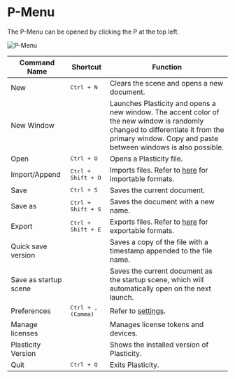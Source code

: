 # P-Menu

The P-Menu can be opened by clicking the P at the top left.

![P-Menu](/img/file-menu.png)

| Command Name          | Shortcut                    | Function                                                                                                                                                                                         |
| --------------------- | --------------------------- | ------------------------------------------------------------------------------------------------------------------------------------------------------------------------------------------------ |
| New                   | <kbd>Ctrl + N</kbd>         | Clears the scene and opens a new document.                                                                                                                                                       |
| New Window            |                             | Launches Plasticity and opens a new window. The accent color of the new window is randomly changed to differentiate it from the primary window. Copy and paste between windows is also possible. |
| Open                  | <kbd>Ctrl + O</kbd>         | Opens a Plasticity file.                                                                                                                                                                         |
| Import/Append         | <kbd>Ctrl + Shift + O</kbd> | Imports files. Refer to [here](./import-export#file-import) for importable formats.                                                                                                              |
| Save                  | <kbd>Ctrl + S</kbd>         | Saves the current document.                                                                                                                                                                      |
| Save as               | <kbd>Ctrl + Shift + S</kbd> | Saves the document with a new name.                                                                                                                                                              |
| Export                | <kbd>Ctrl + Shift + E</kbd> | Exports files. Refer to [here](./import-export#file-export) for exportable formats.                                                                                                              |
| Quick save version    |                             | Saves a copy of the file with a timestamp appended to the file name.                                                                                                                             |
| Save as startup scene |                             | Saves the current document as the startup scene, which will automatically open on the next launch.                                                                                               |
| Preferences           | <kbd>Ctrl + , (Comma)</kbd> | Refer to [settings](./preferences).                                                                                                                                                              |
| Manage licenses       |                             | Manages license tokens and devices.                                                                                                                                                              |
| Plasticity Version    |                             | Shows the installed version of Plasticity.                                                                                                                                                       |
| Quit                  | <kbd>Ctrl + Q</kbd>         | Exits Plasticity.                                                                                                                                                                                |
